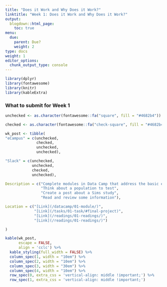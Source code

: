 ```yaml
---
title: "Does it Work and Why Does it Work?"
linktitle: "Week 1: Does it Work and Why Does it Work?"
output:
  blogdown::html_page:
    toc: true
menu:
  due:
    parent: Due?
    weight: 2
type: docs
weight: 1
editor_options: 
  chunk_output_type: console
---
```


```r
library(dplyr)
library(fontawesome)
library(knitr)
library(kableExtra)
```

### What to submit for Week 1

```r
unchecked <- as.character(fontawesome::fa("square", fill = "#4682b4"))

checked <- as.character(fontawesome::fa("check-square", fill = "#4682b4"))

wk_post <- tibble(
"eCampus" = c(unchecked,
              checked,
              unchecked,
              unchecked),

"Slack" = c(unchecked,
            unchecked,
            checked,
            unchecked),

Description = c("Complete modules in Data Camp that address the basic elements of R and tidying data.",
                "Think about a population to test",
                "Create a post about a Sims study",
                "Read and review some information"),

Location = c("[Link](/datacamp/01-module/)",
             "[Link](/tasks/01-task/#final-project)",
             "[Link](/readings/01-readings/)",
             "[Link](/readings/01-readings/)")

)
```

```r
kable(wk_post, 
      escape = FALSE,
      align = 'cclc') %>% 
  kable_styling(full_width = FALSE) %>%
  column_spec(1, width = "10em") %>%
  column_spec(2, width = "10em") %>%
  column_spec(3, width = "30em") %>%
  column_spec(4, width = "10em") %>%
  row_spec(0, extra_css = 'vertical-align: middle !important;') %>%
  row_spec(1, extra_css = 'vertical-align: middle !important;') 
```
